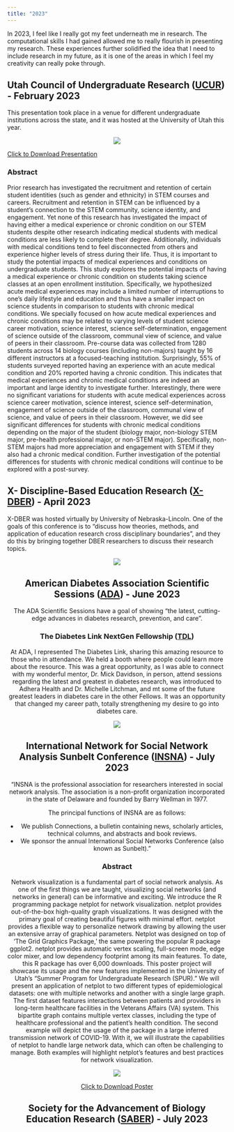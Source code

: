 ```yaml
---
title: "2023"
---
```


In 2023, I feel like I really got my feet underneath me in research. The computational skills I had gained allowed me to really flourish in presenting my research. These experiences further solidified the idea that I need to include research in my future, as it is one of the areas in which I feel my creativity can really poke through.

## Utah Council of Undergraduate Research ([UCUR](https://our.utah.edu/education-events/ucur/)) - February 2023

This presentation took place in a venue for different undergraduate institutions across the state, and it was hosted at the University of Utah this year.

<center>![](photos/ucur.png)</center>

<a href="files/UCUR Presentation 2023.pptx" download>Click to Download Presentation</a> <br>

### Abstract

Prior research has investigated the recruitment and retention of certain student identities (such as gender and ethnicity) in STEM courses and careers. Recruitment and retention in STEM can be influenced by a student's connection to the STEM community, science identity, and engagement. Yet none of this research has investigated the impact of having either a medical experience or chronic condition on our STEM students despite other research indicating medical students with medical conditions are less likely to complete their degree. Additionally, individuals with medical conditions tend to feel disconnected from others and experience higher levels of stress during their life. Thus, it is important to study the potential impacts of medical experiences and conditions on undergraduate students. This study explores the potential impacts of having a medical experience or chronic condition on students taking science classes at an open enrollment institution. Specifically, we hypothesized acute medical experiences may include a limited number of interruptions to one's daily lifestyle and education and thus have a smaller impact on science students in comparison to students with chronic medical conditions. We specially focused on how acute medical experiences and chronic conditions may be related to varying levels of student science career motivation, science interest, science self-determination, engagement of science outside of the classroom, communal view of science, and value of peers in their classroom. Pre-course data was collected from 1280 students across 14 biology courses (including non-majors) taught by 16 different instructors at a focused-teaching institution. Surprisingly, 55% of students surveyed reported having an experience with an acute medical condition and 20% reported having a chronic condition. This indicates that medical experiences and chronic medical conditions are indeed an important and large identity to investigate further. Interestingly, there were no significant variations for students with acute medical experiences across science career motivation, science interest, science self-determination, engagement of science outside of the classroom, communal view of science, and value of peers in their classroom. However, we did see significant differences for students with chronic medical conditions depending on the major of the student (biology major, non-biology STEM major, pre-health professional major, or non-STEM major). Specifically, non-STEM majors had more appreciation and engagement with STEM if they also had a chronic medical condition. Further investigation of the potential differences for students with chronic medical conditions will continue to be explored with a post-survey.

## X- Discipline-Based Education Research ([X-DBER](https://scimath.unl.edu/x-dber)) - April 2023

X-DBER was hosted virtually by University of Nebraska-Lincoln. One of the goals of this conference is to "discuss how theories, methods, and application of education research cross disciplinary boundaries", and they do this by bringing together DBER researchers to discuss their research topics.

<center>

![](photos/x-dber.png)

## American Diabetes Association Scientific Sessions ([ADA](https://professional.diabetes.org/scientific-sessions)) - June 2023

The ADA Scientific Sessions have a goal of showing "the latest, cutting-edge advances in diabetes research, prevention, and care".

### The Diabetes Link NextGen Fellowship ([TDL](https://thediabeteslink.org/take-action/become-a-nextgen-fellow/))

At ADA, I represented The Diabetes Link, sharing this amazing resource to those who in attendance. We held a booth where people could learn more about the resource. This was a great opportunity, as I was able to connect with my wonderful mentor, Dr. Mick Davidson, in person, attend sessions regarding the latest and greatest in diabetes research, was introduced to Adhera Health and Dr. Michelle Litchman, and mt some of the future greatest leaders in diabetes care in the other Fellows. It was an opportunity that changed my career path, totally strengthening my desire to go into diabetes care. 

<center>

![](photos/diabetes_link.png)

## International Network for Social Network Analysis Sunbelt Conference ([INSNA](https://www.insna.org/events/sunbelt-2023)) - July 2023

"INSNA is the professional association for researchers interested in social network analysis. The association is a non-profit organization incorporated in the state of Delaware and founded by Barry Wellman in 1977.

The principal functions of INSNA are as follows:

- We publish Connections, a bulletin containing news, scholarly articles, technical columns, and abstracts and book reviews.
- We sponsor the annual International Social Networks Conference (also known as Sunbelt)."

### Abstract
Network visualization is a fundamental part of social network analysis. As one of the first things we are taught, visualizing social networks (and networks in general) can be informative and exciting. We introduce the R programming package netplot for network visualization. netplot provides out-of-the-box high-quality graph visualizations. It was designed with the primary goal of creating beautiful figures with minimal effort. netplot provides a flexible way to personalize network drawing by allowing the user an extensive array of graphical parameters.
Netplot was designed on top of 'The Grid Graphics Package,' the same powering the popular R package ggplot2. netplot provides automatic vertex scaling, full-screen mode, edge color mixer, and low dependency footprint among its main features. To date, this R package has over 6,000 downloads. This poster project will showcase its usage and the new features implemented in the University of Utah's "Summer Program for Undergraduate Research (SPUR)." We will present an application of netplot to two different types of epidemiological datasets: one with multiple networks and another with a single large graph. The first dataset features interactions between patients and providers in long-term healthcare facilities in the Veterans Affairs (VA) system. This bipartite graph contains multiple vertex classes, including the type of healthcare professional and the patient's health condition. The second example will depict the usage of the package in a large inferred transmission network of COVID-19. With it, we will illustrate the capabilities of netplot to handle large network data, which can often be challenging to manage. Both examples will highlight netplot's features and best practices for network visualization.

![](photos/insna_sunbelt.png)

<a href="photos/insna.pdf" download>Click to Download Poster</a> <br>

## Society for the Advancement of Biology Education Research ([SABER](https://saberbio.wildapricot.org/)) - July 2023
